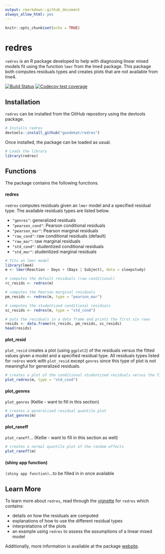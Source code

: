 ```yaml
---
output: rmarkdown::github_document
always_allow_html: yes
---
```


```r
knitr::opts_chunk$set(echo = TRUE)
```
  
# redres

`redres` is an R package developed to help with diagnosing linear mixed models fit using the function `lmer` from the lme4 package. This package both computes residuals types and creates plots that are not available from lme4.

<!-- badges: start -->
[![Build Status](https://travis-ci.org/goodekat/redres.svg?branch=master)](https://travis-ci.org/goodekat/redres)
[![Codecov test coverage](https://codecov.io/gh/goodekat/redres/branch/master/graph/badge.svg)](https://codecov.io/gh/goodekat/redres?branch=master)
<!-- badges: end -->

## Installation

`redres` can be installed from the GitHub repository using the devtools package.

```r
# Installs redres
devtools::install_github("goodekat/redres")
```

Once installed, the package can be loaded as usual.

```r
# Loads the library
library(redres)
```

## Functions 

The package contains the following functions. 

#### redres

`redres` computes residuals given an `lmer` model and a specified residual type. The available residuals types are listed below.

- `"genres"`: generalized residuals
- `"pearson_cond"`: Pearson conditional residuals
- `"pearson_mar"`: Pearson marginal residuals
- `"raw_cond"`: raw conditional residuals (default)
- `"raw_mar"`: raw marginal residuals
- `"std_cond"`: studentized conditional residuals
- `"std_mar"`: studentized marginal residuals

```r
# fits an lmer model
library(lme4)
m <- lmer(Reaction ~ Days + (Days | Subject), data = sleepstudy)

# computes the default residuals (raw conditional)
rc_resids <- redres(m)

# computes the Pearson marginal residuals
pm_resids <- redres(m, type = "pearson_mar")

# computes the studentized conditional residuals
sc_resids <- redres(m, type = "std_cond")

# puts the residuals in a data frame and prints the first six rows
resids <- data.frame(rc_resids, pm_resids, sc_resids)
head(resids)
```

#### plot_resid

`plot_resid` creates a plot (using `ggplot2`) of the residuals versus the fitted values given a model and a specified residual type. All residuals types listed for `redres` work with `plot_resid` except `genres` since this type of plot is not meaningful for generalized residuals.

```r
# creates a plot of the conditional studentized residuals versus the fitted values
plot_redres(m, type = "std_cond")
```

#### plot_genres

`plot_genres` (Kellie - want to fill in this section)

```r
# creates a generalized residual quantile plot
plot_genres(m)
```


#### plot_raneff

`plot_raneff`... (Kellie - want to fill in this section as well)

```r
# creates a normal quantile plot of the random effects
plot_raneff(m)
```

#### (shiny app function)

`(shiny app function)`...to be filled in in once available 

## Learn More

To learn more about `redres`, read through the [vignette](https://goodekat.github.io/redres/articles/redres-vignette.html) for `redres` which contains:

- details on how the residuals are computed 
- explanations of how to use the different residual types 
- interpretations of the plots
- an example using `redres` to assess the assumptions of a linear mixed model

Additionally, more information is available at the package [website](https://goodekat.github.io/redres/).
